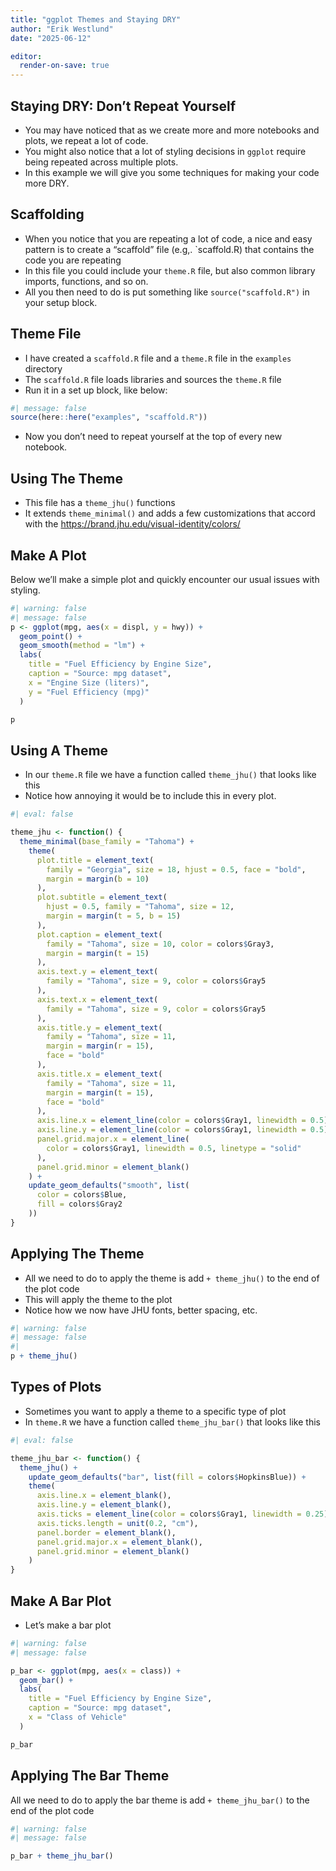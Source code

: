 ```yaml
---
title: "ggplot Themes and Staying DRY"
author: "Erik Westlund"
date: "2025-06-12"

editor:
  render-on-save: true
---
```


## Staying DRY: Don't Repeat Yourself

* You may have noticed that as we create more and more notebooks and plots, we repeat a lot of code.
* You might also notice that a lot of styling decisions in `ggplot` require being repeated across multiple plots.
* In this example we will give you some techniques for making your code more DRY.

## Scaffolding

* When you notice that you are repeating a lot of code, a nice and easy pattern is to create a "scaffold" file (e.g,. `scaffold.R) that contains the code you are repeating
* In this file you could include your `theme.R` file, but also common library imports, functions, and so on.
* All you then need to do is put something like `source("scaffold.R")` in your setup block.

## Theme File

* I have created a `scaffold.R` file and a `theme.R` file in the `examples` directory
* The `scaffold.R` file loads libraries and sources the `theme.R` file
* Run it in a set up block, like below:

```r
#| message: false
source(here::here("examples", "scaffold.R"))
```

* Now you don't need to repeat yourself at the top of every new notebook.

## Using The Theme

* This file has a `theme_jhu()` functions
* It extends `theme_minimal()` and adds a few customizations that accord with the [https://brand.jhu.edu/visual-identity/colors/](JHU Brand Guidelines)

## Make A Plot

Below we'll make a simple plot and quickly encounter our usual issues with styling.

```r
#| warning: false
#| message: false
p <- ggplot(mpg, aes(x = displ, y = hwy)) +
  geom_point() + 
  geom_smooth(method = "lm") +
  labs(
    title = "Fuel Efficiency by Engine Size",
    caption = "Source: mpg dataset",
    x = "Engine Size (liters)",
    y = "Fuel Efficiency (mpg)"
  )

p
```

## Using A Theme

* In our `theme.R` file we have a function called `theme_jhu()` that looks like this
* Notice how annoying it would be to include this in every plot.


```r
#| eval: false

theme_jhu <- function() {
  theme_minimal(base_family = "Tahoma") +
    theme(
      plot.title = element_text(
        family = "Georgia", size = 18, hjust = 0.5, face = "bold",
        margin = margin(b = 10)
      ),
      plot.subtitle = element_text(
        hjust = 0.5, family = "Tahoma", size = 12,
        margin = margin(t = 5, b = 15)
      ),
      plot.caption = element_text(
        family = "Tahoma", size = 10, color = colors$Gray3,
        margin = margin(t = 15)
      ),
      axis.text.y = element_text(
        family = "Tahoma", size = 9, color = colors$Gray5
      ),
      axis.text.x = element_text(
        family = "Tahoma", size = 9, color = colors$Gray5
      ),
      axis.title.y = element_text(
        family = "Tahoma", size = 11,
        margin = margin(r = 15),
        face = "bold"
      ),
      axis.title.x = element_text(
        family = "Tahoma", size = 11,
        margin = margin(t = 15),
        face = "bold"
      ),
      axis.line.x = element_line(color = colors$Gray1, linewidth = 0.5),
      axis.line.y = element_line(color = colors$Gray1, linewidth = 0.5),
      panel.grid.major.x = element_line(
        color = colors$Gray1, linewidth = 0.5, linetype = "solid"
      ),
      panel.grid.minor = element_blank()
    ) +
    update_geom_defaults("smooth", list(
      color = colors$Blue,
      fill = colors$Gray2
    ))
}
```

## Applying The Theme

* All we need to do to apply the theme is add `+ theme_jhu()` to the end of the plot code
* This will apply the theme to the plot
* Notice how we now have JHU fonts, better spacing, etc.

```r
#| warning: false
#| message: false
#| 
p + theme_jhu()
```

## Types of Plots

* Sometimes you want to apply a theme to a specific type of plot
* In `theme.R` we have a function called `theme_jhu_bar()` that looks like this

```r
#| eval: false

theme_jhu_bar <- function() {
  theme_jhu() +
    update_geom_defaults("bar", list(fill = colors$HopkinsBlue)) +
    theme(
      axis.line.x = element_blank(),
      axis.line.y = element_blank(),
      axis.ticks = element_line(color = colors$Gray1, linewidth = 0.25),
      axis.ticks.length = unit(0.2, "cm"),
      panel.border = element_blank(),
      panel.grid.major.x = element_blank(),
      panel.grid.minor = element_blank()
    )
}
```

## Make A Bar Plot

* Let's make a bar plot

```r
#| warning: false
#| message: false

p_bar <- ggplot(mpg, aes(x = class)) +
  geom_bar() + 
  labs(
    title = "Fuel Efficiency by Engine Size",
    caption = "Source: mpg dataset",
    x = "Class of Vehicle"
  )

p_bar
```

## Applying The Bar Theme

All we need to do to apply the bar theme is add `+ theme_jhu_bar()` to the end of the plot code


```r
#| warning: false
#| message: false

p_bar + theme_jhu_bar()
```